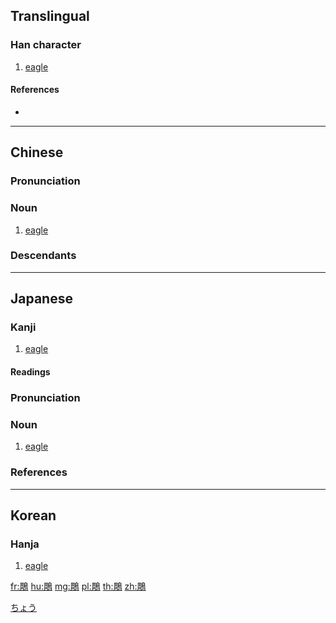 {{character info/new}}
{{also|𫛲|雕}}
==Translingual==

===Han character===
{{Han char|rn=196|rad=鳥|as=08|sn=19|four=77227|canj=BRHAF|ids=⿰周鳥}}

# [[eagle]]

====References====
* {{Han ref|kx=1492.110|dkj=47012|dj=2022.200|hdz=74642.010|uh=9D70}}

----

==Chinese==
{{zh-forms|s=𫛲}}
{{wikipedia|lang=zh}}

===Pronunciation===
{{zh-pron
|m=diāo
|c=diu1
|cat=n
}}

===Noun===
{{zh-noun}}

# [[eagle]]

===Descendants===
{{CJKV|鵰|ちょう|조}}

{{zh-cat|Eagles}}

----

==Japanese==

===Kanji===
{{ja-kanji|grade=|rs=鳥08}}

# [[eagle]]

====Readings====
{{ja-readings|goon=[[ちょう]] (chō)|kanon=[[ちょう]] (chō)|kun=[[わし]] (washi), [[きざむ]] (kizamu), [[ほる]] (horu)}}

{{ja-kanjitab|ちょう|yomi=o}}

===Pronunciation===
{{ja-pron|yomi=o|ちょう|acc=1|acc_ref=DJR}}

===Noun===
{{ja-noun|ちょう|hhira=てう}}

# [[eagle]]

===References===
<references/>

[[Category:ja:Eagles|ちょう]]

----

==Korean==

===Hanja===
{{ko-hanja|hangeul=[[조]]|eumhun=|rv=jo|mr=cho|y=co}}

# [[eagle]]

[[fr:鵰]]
[[hu:鵰]]
[[mg:鵰]]
[[pl:鵰]]
[[th:鵰]]
[[zh:鵰]]